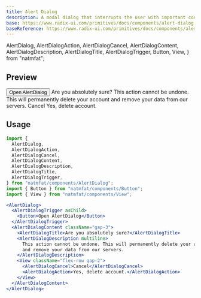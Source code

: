 ```yaml
---
title: Alert Dialog
description: A modal dialog that interrupts the user with important content and expects a response.
base: https://www.radix-ui.com/primitives/docs/components/alert-dialog
baseReference: https://www.radix-ui.com/primitives/docs/components/alert-dialog#api-reference
---
```


  AlertDialog,
  AlertDialogAction,
  AlertDialogCancel,
  AlertDialogContent,
  AlertDialogDescription,
  AlertDialogTitle,
  AlertDialogTrigger,
  Button,
  View,
} from "natmfat";

## Preview

<Preview>
  <AlertDialog>
    <AlertDialogTrigger asChild>
      <Button>Open AlertDialog</Button>
    </AlertDialogTrigger>
    <AlertDialogContent className="gap-3">
      <AlertDialogTitle>Are you absolutely sure?</AlertDialogTitle>
      <AlertDialogDescription multiline>
        This action cannot be undone. This will permanently delete your account
        and remove your data from our servers.
      </AlertDialogDescription>
      <View className="flex-row gap-2">
        <AlertDialogCancel>Cancel</AlertDialogCancel>
        <AlertDialogAction>Yes, delete account.</AlertDialogAction>
      </View>
    </AlertDialogContent>
  </AlertDialog>
</Preview>

## Usage

```jsx
import {
  AlertDialog,
  AlertDialogAction,
  AlertDialogCancel,
  AlertDialogContent,
  AlertDialogDescription,
  AlertDialogTitle,
  AlertDialogTrigger,
} from "natmfat/components/AlertDialog";
import { Button } from "natmfat/components/Button";
import { View } from "natmfat/components/View";
```

```jsx
<AlertDialog>
  <AlertDialogTrigger asChild>
    <Button>Open AlertDialog</Button>
  </AlertDialogTrigger>
  <AlertDialogContent className="gap-3">
    <AlertDialogTitle>Are you absolutely sure?</AlertDialogTitle>
    <AlertDialogDescription multiline>
      This action cannot be undone. This will permanently delete your account
      and remove your data from our servers.
    </AlertDialogDescription>
    <View className="flex-row gap-2">
      <AlertDialogCancel>Cancel</AlertDialogCancel>
      <AlertDialogAction>Yes, delete account.</AlertDialogAction>
    </View>
  </AlertDialogContent>
</AlertDialog>
```

